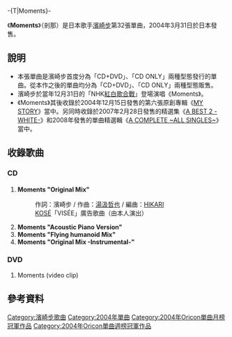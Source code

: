 -{T|Moments}-
{{Single infobox
| Name           = Moments<br /><small>剎那</small>
| Cover          = Moments (濱崎步單曲).png
| Artist         = [[濱崎步|濱崎步]]
| Album          = [[MY_STORY|MY STORY]]
| A-side         = Moments
| B-side         = 
| Released       = 2004年3月31日  
| Format         = [[單曲|單曲]]
| Recorded       = 
| Genre          = [[日本流行音樂|日本流行音樂]]
| Length         = 23分23秒
| Label          = [[avex_trax|avex trax]]
| Writer         = [[濱崎步|濱崎步]]<br />[[湯汲哲也|湯汲哲也]]
| Producer       = 松浦勝人
| Certification  = * 白金唱片（CD、[[日本唱片協會|日本唱片協會]]）
* 雙白金唱片（鈴聲下載、日本唱片協會）
* 金唱片（全曲下載、日本唱片協會）
| Chart position = *週間最高1名（[[Oricon|Oricon]]）
* 2004年4月度月間第1名（Oricon）
* 2004年度年間第19位（Oricon）
| Last single    = [[No_way_to_say|No way to say]] <br /> （2003年）
| This single    = '''Moments'''<br /> （2004年）
| Next single    = [[INSPIRE|INSPIRE]] <br /> （2004年）
| Misc           = 
}}

《'''Moments'''》（剎那）是日本歌手[[濱崎步|濱崎步]]第32張單曲，2004年3月31日於日本發售。

== 說明 ==

*本張單曲是濱崎步首度分為「CD+DVD」、「CD ONLY」兩種型態發行的單曲。從本作之後的單曲均分為「CD+DVD」、「CD ONLY」兩種型態販售。
*濱崎步於當年12月31日的「NHK[[紅白歌合戰|紅白歌合戰]]」登場演唱《Moments》。
*《Moments》其後收錄於2004年12月15日發售的第六張原創專輯《[[MY_STORY|MY STORY]]》當中。另同時收錄於2007年2月28日發售的精選集《[[A_BEST_2_-WHITE-|A BEST 2 -WHITE-]]》和2008年發售的單曲精選輯《[[A_COMPLETE_~ALL_SINGLES~|A COMPLETE ~ALL SINGLES~]]》當中。

== 收錄歌曲 ==
=== CD ===
# '''Moments "Original Mix"'''　
#: 作詞：濱崎步 / 作曲：[[湯汲哲也|湯汲哲也]] / 編曲：[[HIKARI|HIKARI]]
#: [[高絲|KOSÉ]]「VISÉE」廣告歌曲（由本人演出）
# '''Moments "Acoustic Piano Version"'''
# '''Moments "Flying humanoid Mix"'''
# '''Moments "Original Mix -Instrumental-"'''

=== DVD ===

# Moments (video clip)

== 參考資料 ==

<references/>
{{Ayumi Hamasaki singles}}
{{Oricon單曲月榜冠軍 (2000年代前期)|2004年4月}}
{{Oricon單曲週榜冠軍 (2004年)|2004年4月12日—4月19日，共2週}}

[[Category:濱崎步歌曲|Category:濱崎步歌曲]]
[[Category:2004年單曲|Category:2004年單曲]]
[[Category:2004年Oricon單曲月榜冠軍作品|Category:2004年Oricon單曲月榜冠軍作品]]
[[Category:2004年Oricon單曲週榜冠軍作品|Category:2004年Oricon單曲週榜冠軍作品]]